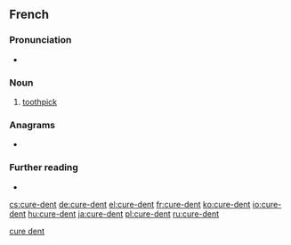 ==French==
{{wikipedia|lang=fr}}

===Pronunciation===
* {{IPA|/kyʁ.dɑ̃/|lang=fr}}

===Noun===
{{fr-noun|head=[[cure]]-[[dent]]|m|cure-dents}}

# [[toothpick]]

===Anagrams===
* {{l|fr|déçurent}}

===Further reading===
* {{R:TLFi}}

[[Category:fr:Dental hygiene|cure dent]]

[[cs:cure-dent]]
[[de:cure-dent]]
[[el:cure-dent]]
[[fr:cure-dent]]
[[ko:cure-dent]]
[[io:cure-dent]]
[[hu:cure-dent]]
[[ja:cure-dent]]
[[pl:cure-dent]]
[[ru:cure-dent]]